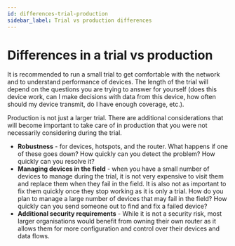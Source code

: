 ```yaml
---
id: differences-trial-production
sidebar_label: Trial vs production differences
---
```



# Differences in a trial vs production


It is recommended to run a small trial to get comfortable with the network and to understand performance of devices. The length of the trial will depend on the questions you are trying to answer for yourself (does this device work, can I make decisions with data from this device, how often should my device transmit, do I have enough coverage, etc.).

Production is not just a larger trial. There are additional considerations that will become important to take care of in production that you were not necessarily considering during the trial.

* **Robustness** - for devices, hotspots, and the router. What happens if one of these goes down? How quickly can you detect the problem? How quickly can you resolve it?
* **Managing devices in the field** - when you have a small number of devices to manage during the trial, it is not very expensive to visit them and replace them when they fail in the field. It is also not as important to fix them quickly once they stop working as it is only a trial. How do you plan to manage a large number of devices that may fail in the field? How quickly can you send someone out to find and fix a failed device?
* **Additional security requirements** - While it is not a security risk, most larger organisations would benefit from owning their own router as it allows them for more configuration and control over their devices and data flows.
